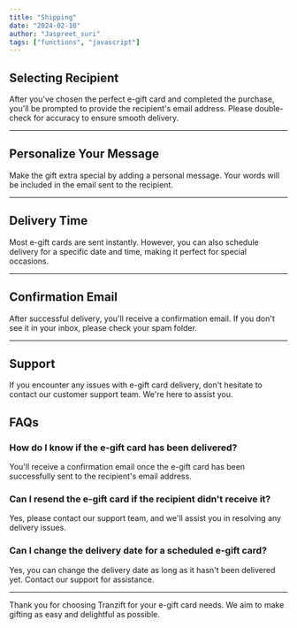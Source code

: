 ```yaml
---
title: "Shipping"
date: "2024-02-10"
author: "Jaspreet_suri"
tags: ["functions", "javascript"]
---
```


## Selecting Recipient

After you've chosen the perfect e-gift card and completed the purchase, you'll be prompted to provide the recipient's email address. Please double-check for accuracy to ensure smooth delivery.

---

## Personalize Your Message

Make the gift extra special by adding a personal message. Your words will be included in the email sent to the recipient.

---

## Delivery Time

Most e-gift cards are sent instantly. However, you can also schedule delivery for a specific date and time, making it perfect for special occasions.

---

## Confirmation Email

After successful delivery, you'll receive a confirmation email. If you don't see it in your inbox, please check your spam folder.

---

## Support

If you encounter any issues with e-gift card delivery, don't hesitate to contact our customer support team. We're here to assist you.

## FAQs

### How do I know if the e-gift card has been delivered?

You'll receive a confirmation email once the e-gift card has been successfully sent to the recipient's email address.

### Can I resend the e-gift card if the recipient didn't receive it?

Yes, please contact our support team, and we'll assist you in resolving any delivery issues.

### Can I change the delivery date for a scheduled e-gift card?

Yes, you can change the delivery date as long as it hasn't been delivered yet. Contact our support for assistance.

---

Thank you for choosing Tranzift for your e-gift card needs. We aim to make gifting as easy and delightful as possible.
